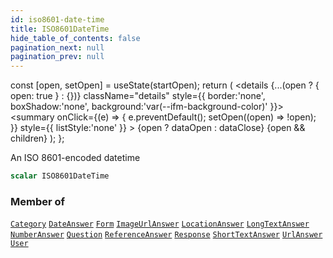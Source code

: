 ```yaml
---
id: iso8601-date-time
title: ISO8601DateTime
hide_table_of_contents: false
pagination_next: null
pagination_prev: null
---
```







  const [open, setOpen] = useState(startOpen);
  return (
    <details {...(open ? { open: true } : {})} className="details" style={{ border:'none', boxShadow:'none', background:'var(--ifm-background-color)' }}>
      <summary
        onClick={(e) => {
          e.preventDefault();
          setOpen((open) => !open);
        }}
        style={{ listStyle:'none' }}
      >
      {open ? dataOpen : dataClose}
      </summary>
      {open && children}
    </details>
  );
};




An ISO 8601-encoded datetime


```graphql
scalar ISO8601DateTime
```




### Member of

[`Category`](/objects/category)  <Badge class="secondary" text="object"/><Bullet />[`DateAnswer`](/objects/date-answer)  <Badge class="secondary" text="object"/><Bullet />[`Form`](/objects/form)  <Badge class="secondary" text="object"/><Bullet />[`ImageUrlAnswer`](/objects/image-url-answer)  <Badge class="secondary" text="object"/><Bullet />[`LocationAnswer`](/objects/location-answer)  <Badge class="secondary" text="object"/><Bullet />[`LongTextAnswer`](/objects/long-text-answer)  <Badge class="secondary" text="object"/><Bullet />[`NumberAnswer`](/objects/number-answer)  <Badge class="secondary" text="object"/><Bullet />[`Question`](/objects/question)  <Badge class="secondary" text="object"/><Bullet />[`ReferenceAnswer`](/objects/reference-answer)  <Badge class="secondary" text="object"/><Bullet />[`Response`](/objects/response)  <Badge class="secondary" text="object"/><Bullet />[`ShortTextAnswer`](/objects/short-text-answer)  <Badge class="secondary" text="object"/><Bullet />[`UrlAnswer`](/objects/url-answer)  <Badge class="secondary" text="object"/><Bullet />[`User`](/objects/user)  <Badge class="secondary" text="object"/>

